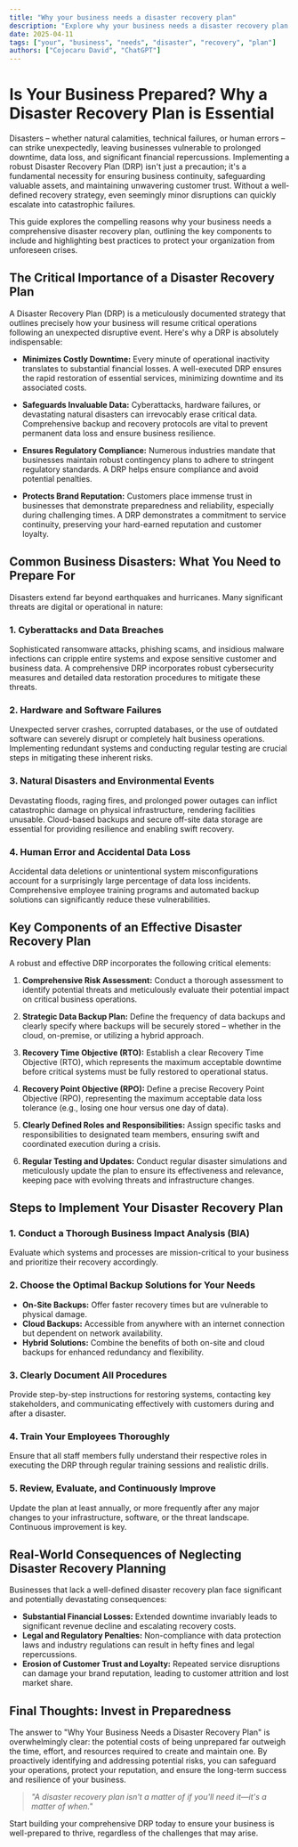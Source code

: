 ```yaml
---
title: "Why your business needs a disaster recovery plan"
description: "Explore why your business needs a disaster recovery plan in this detailed guide, offering insights, strategies, and practical tips to enhance your understanding and application of the topic."
date: 2025-04-11
tags: ["your", "business", "needs", "disaster", "recovery", "plan"]
authors: ["Cojocaru David", "ChatGPT"]
---
```


# Is Your Business Prepared? Why a Disaster Recovery Plan is Essential

Disasters – whether natural calamities, technical failures, or human errors – can strike unexpectedly, leaving businesses vulnerable to prolonged downtime, data loss, and significant financial repercussions. Implementing a robust Disaster Recovery Plan (DRP) isn't just a precaution; it's a fundamental necessity for ensuring business continuity, safeguarding valuable assets, and maintaining unwavering customer trust. Without a well-defined recovery strategy, even seemingly minor disruptions can quickly escalate into catastrophic failures.

This guide explores the compelling reasons why your business needs a comprehensive disaster recovery plan, outlining the key components to include and highlighting best practices to protect your organization from unforeseen crises.

## The Critical Importance of a Disaster Recovery Plan

A Disaster Recovery Plan (DRP) is a meticulously documented strategy that outlines precisely how your business will resume critical operations following an unexpected disruptive event. Here's why a DRP is absolutely indispensable:

- **Minimizes Costly Downtime:** Every minute of operational inactivity translates to substantial financial losses. A well-executed DRP ensures the rapid restoration of essential services, minimizing downtime and its associated costs.

- **Safeguards Invaluable Data:** Cyberattacks, hardware failures, or devastating natural disasters can irrevocably erase critical data. Comprehensive backup and recovery protocols are vital to prevent permanent data loss and ensure business resilience.

- **Ensures Regulatory Compliance:** Numerous industries mandate that businesses maintain robust contingency plans to adhere to stringent regulatory standards. A DRP helps ensure compliance and avoid potential penalties.

- **Protects Brand Reputation:** Customers place immense trust in businesses that demonstrate preparedness and reliability, especially during challenging times. A DRP demonstrates a commitment to service continuity, preserving your hard-earned reputation and customer loyalty.

## Common Business Disasters: What You Need to Prepare For

Disasters extend far beyond earthquakes and hurricanes. Many significant threats are digital or operational in nature:

### 1. Cyberattacks and Data Breaches

Sophisticated ransomware attacks, phishing scams, and insidious malware infections can cripple entire systems and expose sensitive customer and business data. A comprehensive DRP incorporates robust cybersecurity measures and detailed data restoration procedures to mitigate these threats.

### 2. Hardware and Software Failures

Unexpected server crashes, corrupted databases, or the use of outdated software can severely disrupt or completely halt business operations. Implementing redundant systems and conducting regular testing are crucial steps in mitigating these inherent risks.

### 3. Natural Disasters and Environmental Events

Devastating floods, raging fires, and prolonged power outages can inflict catastrophic damage on physical infrastructure, rendering facilities unusable. Cloud-based backups and secure off-site data storage are essential for providing resilience and enabling swift recovery.

### 4. Human Error and Accidental Data Loss

Accidental data deletions or unintentional system misconfigurations account for a surprisingly large percentage of data loss incidents. Comprehensive employee training programs and automated backup solutions can significantly reduce these vulnerabilities.

## Key Components of an Effective Disaster Recovery Plan

A robust and effective DRP incorporates the following critical elements:

1.  **Comprehensive Risk Assessment:** Conduct a thorough assessment to identify potential threats and meticulously evaluate their potential impact on critical business operations.

2.  **Strategic Data Backup Plan:** Define the frequency of data backups and clearly specify where backups will be securely stored – whether in the cloud, on-premise, or utilizing a hybrid approach.

3.  **Recovery Time Objective (RTO):** Establish a clear Recovery Time Objective (RTO), which represents the maximum acceptable downtime before critical systems must be fully restored to operational status.

4.  **Recovery Point Objective (RPO):** Define a precise Recovery Point Objective (RPO), representing the maximum acceptable data loss tolerance (e.g., losing one hour versus one day of data).

5.  **Clearly Defined Roles and Responsibilities:** Assign specific tasks and responsibilities to designated team members, ensuring swift and coordinated execution during a crisis.

6.  **Regular Testing and Updates:** Conduct regular disaster simulations and meticulously update the plan to ensure its effectiveness and relevance, keeping pace with evolving threats and infrastructure changes.

## Steps to Implement Your Disaster Recovery Plan

### 1. Conduct a Thorough Business Impact Analysis (BIA)

Evaluate which systems and processes are mission-critical to your business and prioritize their recovery accordingly.

### 2. Choose the Optimal Backup Solutions for Your Needs

- **On-Site Backups:** Offer faster recovery times but are vulnerable to physical damage.
- **Cloud Backups:** Accessible from anywhere with an internet connection but dependent on network availability.
- **Hybrid Solutions:** Combine the benefits of both on-site and cloud backups for enhanced redundancy and flexibility.

### 3. Clearly Document All Procedures

Provide step-by-step instructions for restoring systems, contacting key stakeholders, and communicating effectively with customers during and after a disaster.

### 4. Train Your Employees Thoroughly

Ensure that all staff members fully understand their respective roles in executing the DRP through regular training sessions and realistic drills.

### 5. Review, Evaluate, and Continuously Improve

Update the plan at least annually, or more frequently after any major changes to your infrastructure, software, or the threat landscape. Continuous improvement is key.

## Real-World Consequences of Neglecting Disaster Recovery Planning

Businesses that lack a well-defined disaster recovery plan face significant and potentially devastating consequences:

- **Substantial Financial Losses:** Extended downtime invariably leads to significant revenue decline and escalating recovery costs.
- **Legal and Regulatory Penalties:** Non-compliance with data protection laws and industry regulations can result in hefty fines and legal repercussions.
- **Erosion of Customer Trust and Loyalty:** Repeated service disruptions can damage your brand reputation, leading to customer attrition and lost market share.

## Final Thoughts: Invest in Preparedness

The answer to "Why Your Business Needs a Disaster Recovery Plan" is overwhelmingly clear: the potential costs of being unprepared far outweigh the time, effort, and resources required to create and maintain one. By proactively identifying and addressing potential risks, you can safeguard your operations, protect your reputation, and ensure the long-term success and resilience of your business.

> *"A disaster recovery plan isn't a matter of *if* you'll need it—it's a matter of *when*."*

Start building your comprehensive DRP today to ensure your business is well-prepared to thrive, regardless of the challenges that may arise.
